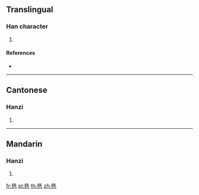 ==Translingual==

===Han character===
{{Han char|rn=82|rad=毛|as=06|sn=10|four=24711|canj=HUHGU}}

# {{defn|Han|sort=毛06}}

====References====
* {{Han ref|kx=0593.030|dkj=16821|dj=0985.130|hdz=31997.060|uh=6BE8|ud=27624|bh=D240|bd=53824}}

----

==Cantonese==

===Hanzi===
{{yue-hanzi|jyut=|y=sin2}}

# {{defn|lang=yue|sort=毛06}}

----

==Mandarin==

===Hanzi===
{{cmn-hanzi|pin=[[xiǎn]] ([[xian3]])|wg=hsien<sup>3</sup>}}

# {{defn|lang=cmn|sort=毛06}}

[[fr:毨]]
[[pl:毨]]
[[th:毨]]
[[zh:毨]]